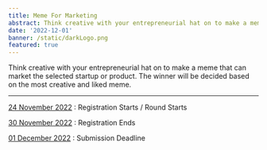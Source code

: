 ```yaml
---
title: Meme For Marketing
abstract: Think creative with your entrepreneurial hat on to make a meme that can market the selected startup or product
date: '2022-12-01'
banner: /static/darkLogo.png
featured: true
---
```


Think creative with your entrepreneurial hat on
to make a meme that can market the selected
startup or product. The winner will be decided
based on the most creative and liked meme.

---

<u>24 November 2022</u> : Registration Starts / Round Starts

<u>30 November 2022</u> : Registration Ends

<u>01 December 2022</u> : Submission Deadline
